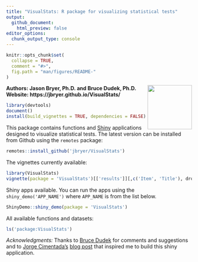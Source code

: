 ```yaml
---
title: "VisualStats: R package for visualizing statistical tests"
output:
  github_document:
    html_preview: false
editor_options:
  chunk_output_type: console
---
```


```r
knitr::opts_chunk$set(
  collapse = TRUE,
  comment = "#>",
  fig.path = "man/figures/README-"
)
```

<img src="man/figures/VisualStats.png" align="right" width="120" />

**Authors: Jason Bryer, Ph.D. and Bruce Dudek, Ph.D.**    
**Website: https://jbryer.github.io/VisualStats/**

```r
library(devtools)
document()
install(build_vignettes = TRUE, dependencies = FALSE)
```

This package contains functions and [Shiny](https://shiny.rstudio.com) applications designed to visualize statistical tests. The latest version can be installed from Github using the `remotes` package:

```r
remotes::install_github('jbryer/VisualStats')
```

The vignettes currently available:

```r
library(VisualStats)
vignette(package = 'VisualStats')[['results']][,c('Item', 'Title'), drop = FALSE]
```

Shiny apps available. You can run the apps using the `shiny_demo('APP_NAME')` where `APP_NAME` is from the list below.

```r
ShinyDemo::shiny_demo(package = 'VisualStats')
```

All available functions and datasets:

```r
ls('package:VisualStats')
```


*Acknowledgments:* Thanks to [Bruce Dudek](https://www.albany.edu/psychology/statistics/shinypsych.htm) for comments and suggestions and to [Jorge Cimentada's](https://cimentadaj.github.io) [blog post](https://cimentadaj.github.io/blog/2020-11-26-maximum-likelihood-distilled/maximum-likelihood-distilled/) that inspired me to build this shiny application.
